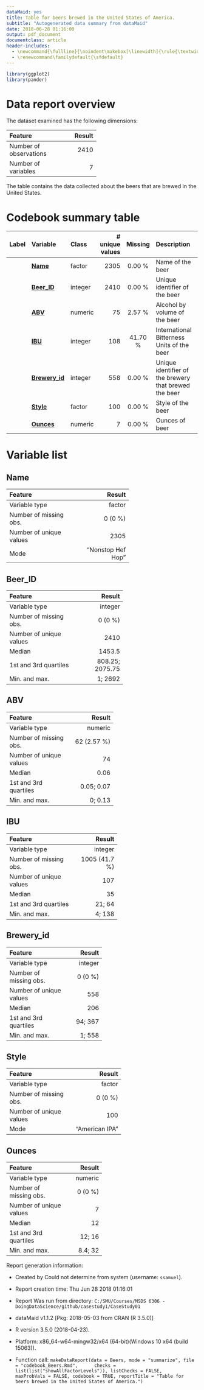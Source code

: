 ```yaml
---
dataMaid: yes
title: Table for beers brewed in the United States of America.
subtitle: "Autogenerated data summary from dataMaid"
date: 2018-06-28 01:16:00
output: pdf_document
documentclass: article
header-includes:
  - \newcommand{\fullline}{\noindent\makebox[\linewidth]{\rule{\textwidth}{0.4pt}}}
  - \renewcommand\familydefault{\sfdefault}
---
```

```r
library(ggplot2)
library(pander)
```
# Data report overview
The dataset examined has the following dimensions:


---------------------------------
Feature                    Result
------------------------ --------
Number of observations       2410

Number of variables             7
---------------------------------


The table contains the data collected about the beers that are brewed in the United States.
















# Codebook summary table

----------------------------------------------------------------------------------------------
Label   Variable            Class       # unique  Missing  Description                        
                                          values                                              
------- ------------------- --------- ---------- --------- -----------------------------------
        **[Name]**          factor          2305  0.00 %   Name of the beer                   

        **[Beer\_ID]**      integer         2410  0.00 %   Unique identifier of the beer      

        **[ABV]**           numeric           75  2.57 %   Alcohol by volume of the beer      

        **[IBU]**           integer          108  41.70 %  International Bitterness Units of  
                                                           the beer                           

        **[Brewery\_id]**   integer          558  0.00 %   Unique identifier of the brewery   
                                                           that brewed the beer               

        **[Style]**         factor           100  0.00 %   Style of the beer                  

        **[Ounces]**        numeric            7  0.00 %   Ounces of beer                     
----------------------------------------------------------------------------------------------




# Variable list
## Name


---------------------------------------------
Feature                                Result
------------------------- -------------------
Variable type                          factor

Number of missing obs.                0 (0 %)

Number of unique values                  2305

Mode                        "Nonstop Hef Hop"
---------------------------------------------




\fullline

## Beer\_ID


-------------------------------------------
Feature                              Result
------------------------- -----------------
Variable type                       integer

Number of missing obs.              0 (0 %)

Number of unique values                2410

Median                               1453.5

1st and 3rd quartiles       808.25; 2075.75

Min. and max.                       1; 2692
-------------------------------------------




\fullline

## ABV


---------------------------------------
Feature                          Result
------------------------- -------------
Variable type                   numeric

Number of missing obs.      62 (2.57 %)

Number of unique values              74

Median                             0.06

1st and 3rd quartiles        0.05; 0.07

Min. and max.                   0; 0.13
---------------------------------------




\fullline

## IBU


-----------------------------------------
Feature                            Result
------------------------- ---------------
Variable type                     integer

Number of missing obs.      1005 (41.7 %)

Number of unique values               107

Median                                 35

1st and 3rd quartiles              21; 64

Min. and max.                      4; 138
-----------------------------------------




\fullline

## Brewery\_id


-----------------------------------
Feature                      Result
------------------------- ---------
Variable type               integer

Number of missing obs.      0 (0 %)

Number of unique values         558

Median                          206

1st and 3rd quartiles       94; 367

Min. and max.                1; 558
-----------------------------------




\fullline

## Style


------------------------------------------
Feature                             Result
------------------------- ----------------
Variable type                       factor

Number of missing obs.             0 (0 %)

Number of unique values                100

Mode                        "American IPA"
------------------------------------------




\fullline

## Ounces


-----------------------------------
Feature                      Result
------------------------- ---------
Variable type               numeric

Number of missing obs.      0 (0 %)

Number of unique values           7

Median                           12

1st and 3rd quartiles        12; 16

Min. and max.               8.4; 32
-----------------------------------




\fullline



Report generation information:

 *  Created by Could not determine from system (username: `ssamuel`).

 *  Report creation time: Thu Jun 28 2018 01:16:01

 *  Report Was run from directory: `C:/SMU/Courses/MSDS 6306 - DoingDataScience/github/casestudy1/CaseStudy01`

 *  dataMaid v1.1.2 [Pkg: 2018-05-03 from CRAN (R 3.5.0)]

 *  R version 3.5.0 (2018-04-23).

 *  Platform: x86_64-w64-mingw32/x64 (64-bit)(Windows 10 x64 (build 15063)).

 *  Function call: `makeDataReport(data = Beers, mode = "summarize", file = "codebook_Beers.Rmd", 
    checks = list(list("showAllFactorLevels")), listChecks = FALSE, 
    maxProbVals = FALSE, codebook = TRUE, reportTitle = "Table for beers brewed in the United States of America.")`

